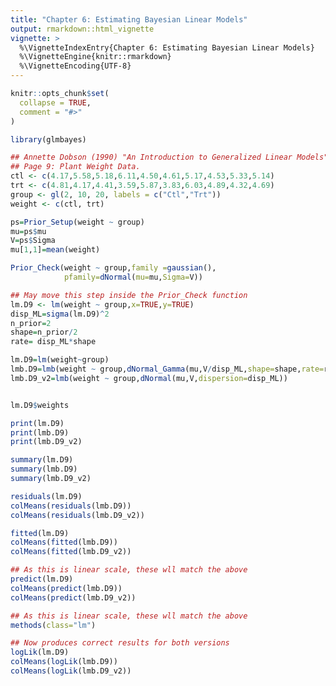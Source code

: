 ```yaml
---
title: "Chapter 6: Estimating Bayesian Linear Models"
output: rmarkdown::html_vignette
vignette: >
  %\VignetteIndexEntry{Chapter 6: Estimating Bayesian Linear Models}
  %\VignetteEngine{knitr::rmarkdown}
  %\VignetteEncoding{UTF-8}
---
```


```r
knitr::opts_chunk$set(
  collapse = TRUE,
  comment = "#>"
)
```

```r
library(glmbayes)
```


```r
## Annette Dobson (1990) "An Introduction to Generalized Linear Models".
## Page 9: Plant Weight Data.
ctl <- c(4.17,5.58,5.18,6.11,4.50,4.61,5.17,4.53,5.33,5.14)
trt <- c(4.81,4.17,4.41,3.59,5.87,3.83,6.03,4.89,4.32,4.69)
group <- gl(2, 10, 20, labels = c("Ctl","Trt"))
weight <- c(ctl, trt)
```

```r
ps=Prior_Setup(weight ~ group)
mu=ps$mu
V=ps$Sigma
mu[1,1]=mean(weight)

Prior_Check(weight ~ group,family =gaussian(),
            pfamily=dNormal(mu=mu,Sigma=V))

## May move this step inside the Prior_Check function
lm.D9 <- lm(weight ~ group,x=TRUE,y=TRUE)
disp_ML=sigma(lm.D9)^2
n_prior=2
shape=n_prior/2
rate= disp_ML*shape
```

```r
lm.D9=lm(weight~group)
lmb.D9=lmb(weight ~ group,dNormal_Gamma(mu,V/disp_ML,shape=shape,rate=rate))
lmb.D9_v2=lmb(weight ~ group,dNormal(mu,V,dispersion=disp_ML))


lm.D9$weights  
```


```r
print(lm.D9)
print(lmb.D9)
print(lmb.D9_v2)

```

```r
summary(lm.D9)
summary(lmb.D9)
summary(lmb.D9_v2)

```


```r
residuals(lm.D9)
colMeans(residuals(lmb.D9))
colMeans(residuals(lmb.D9_v2))

```


```r
fitted(lm.D9)
colMeans(fitted(lmb.D9))
colMeans(fitted(lmb.D9_v2))

```


```r
## As this is linear scale, these wll match the above
predict(lm.D9)
colMeans(predict(lmb.D9))
colMeans(predict(lmb.D9_v2))

```

```r
## As this is linear scale, these wll match the above
methods(class="lm")
```


```r
## Now produces correct results for both versions
logLik(lm.D9)
colMeans(logLik(lmb.D9))
colMeans(logLik(lmb.D9_v2))

```
